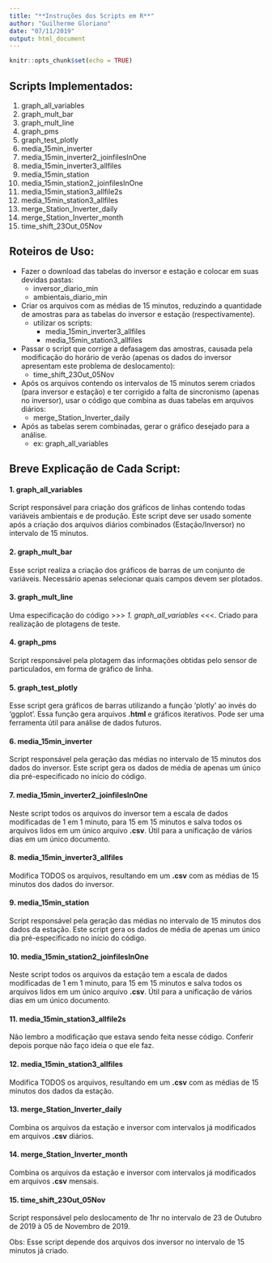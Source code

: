 ```yaml
---
title: "**Instruções dos Scripts em R**"
author: "Guilherme Gloriano"
date: "07/11/2019"
output: html_document
---
```


```r
knitr::opts_chunk$set(echo = TRUE)
```

## Scripts Implementados:

01) graph_all_variables
02) graph_mult_bar
03) graph_mult_line
04) graph_pms
05) graph_test_plotly
06) media_15min_inverter
07) media_15min_inverter2_joinfilesInOne
08) media_15min_inverter3_allfiles
09) media_15min_station
10) media_15min_station2_joinfilesInOne
11) media_15min_station3_allfile2s
12) media_15min_station3_allfiles
13) merge_Station_Inverter_daily
14) merge_Station_Inverter_month
15) time_shift_23Out_05Nov


## Roteiros de Uso:

* Fazer o download das tabelas do inversor e estação e colocar em suas devidas pastas:
  + inversor_diario_min
  + ambientais_diario_min
  
* Criar os arquivos com as médias de 15 minutos, reduzindo a quantidade de amostras para as tabelas do inversor e estação (respectivamente).
  + utilizar os scripts:
      + media_15min_inverter3_allfiles
      + media_15min_station3_allfiles
      
* Passar o script que corrige a defasagem das amostras, causada pela modificação do horário de verão (apenas os dados do inversor apresentam este problema de deslocamento):
  + time_shift_23Out_05Nov
  
* Após os arquivos contendo os intervalos de 15 minutos serem criados (para inversor e estação) e ter corrigido a falta de sincronismo (apenas no inversor), usar o código que combina as duas tabelas em arquivos diários:
  + merge_Station_Inverter_daily
  
* Após as tabelas serem combinadas, gerar o gráfico desejado para a análise.
  + ex: graph_all_variables





## Breve Explicação de Cada Script:





#### **1. graph_all_variables**

Script responsável para criação dos gráficos de linhas contendo todas variáveis ambientais e de produção. Este script deve ser usado somente após a criação dos arquivos diários combinados (Estação/Inversor) no intervalo de 15 minutos.




#### **2. graph_mult_bar**

Esse script realiza a criação dos gráficos de barras de um conjunto de variáveis. Necessário apenas selecionar quais campos devem ser plotados.



#### **3. graph_mult_line**
Uma especificação do código >>> *1. graph_all_variables* <<<. Criado para realização de plotagens de teste.




#### **4. graph_pms**
Script responsável pela plotagem das informações obtidas pelo sensor de particulados, em forma de gráfico de linha. 



#### **5. graph_test_plotly**
Esse script gera gráficos de barras utilizando a função 'plotly' ao invés do 'ggplot'. Essa função gera arquivos **.html** e gráficos iterativos. Pode ser uma ferramenta útil para análise de dados futuros.



#### **6. media_15min_inverter**
Script responsável pela geração das médias no intervalo de 15 minutos dos dados do inversor. Este script gera os dados de média de apenas um único dia pré-especificado no início do código.



#### **7. media_15min_inverter2_joinfilesInOne**
Neste script todos os arquivos do inversor tem a escala de dados modificadas de 1 em 1 minuto, para 15 em 15 minutos e salva todos os arquivos lidos em um único arquivo **.csv**. Útil para a unificação de vários dias em um único documento.



#### **8. media_15min_inverter3_allfiles**
Modifica TODOS os arquivos, resultando em um **.csv** com as médias de 15 minutos dos dados do inversor. 




#### **9. media_15min_station **
Script responsável pela geração das médias no intervalo de 15 minutos dos dados da estação. Este script gera os dados de média de apenas um único dia pré-especificado no início do código.



#### **10. media_15min_station2_joinfilesInOne**
Neste script todos os arquivos da estação tem a escala de dados modificadas de 1 em 1 minuto, para 15 em 15 minutos e salva todos os arquivos lidos em um único arquivo **.csv**. Útil para a unificação de vários dias em um único documento.



#### **11. media_15min_station3_allfile2s**
Não lembro a modificação que estava sendo feita nesse código. Conferir depois porque não faço ideia o que ele faz.



#### **12. media_15min_station3_allfiles**
Modifica TODOS os arquivos, resultando em um **.csv** com as médias de 15 minutos dos dados da estação. 



#### **13. merge_Station_Inverter_daily**
Combina os arquivos da estação e inversor com intervalos já modificados em arquivos **.csv** diários. 


#### **14. merge_Station_Inverter_month**
Combina os arquivos da estação e inversor com intervalos já modificados em arquivos **.csv** mensais. 


#### **15. time_shift_23Out_05Nov**
Script responsável pelo deslocamento de 1hr no intervalo de 23 de Outubro de 2019 à 05 de Novembro de 2019. 

Obs: Esse script depende dos arquivos dos inversor no intervalo de 15 minutos já criado.


